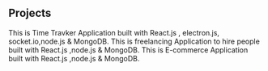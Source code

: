## Projects

<ProjectCard title="Insync " link="#" bg="linear-gradient(to right, #D4145A 0%, #FBB03B 100%)">
This is Time Travker Application built with React.js , electron.js, socket.io,node.js & MongoDB.
</ProjectCard>


<ProjectCard title="Cognition " link="#" bg="linear-gradient(to right, #662B8C 0%, #ED1E79 100%)">
This is freelancing Application to hire people  built with React.js ,node.js & MongoDB.
</ProjectCard>


<ProjectCard title="Online Computer Shopping " link="#" bg="linear-gradient(to right, #009245 0%, #FcEE21 100%)">
This is E-commerce Application  built with React.js ,node.js & MongoDB.
</ProjectCard>

<ProjectCard title=" Coming Soon 😄  " link="#" bg="linear-gradient(to right, #009245 0%, #FcEE21 100%)">

</ProjectCard>

